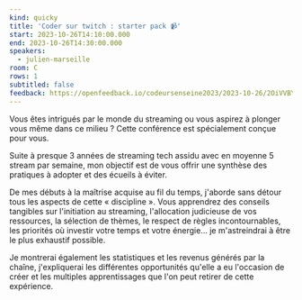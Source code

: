 ```yaml
---
kind: quicky
title: 'Coder sur twitch : starter pack 📹'
start: 2023-10-26T14:10:00.000
end: 2023-10-26T14:30:00.000
speakers:
  - julien-marseille
room: C
rows: 1
subtitled: false
feedback: https://openfeedback.io/codeursenseine2023/2023-10-26/2OiVVBYZ1dJ9fkM2B0eG
---
```


Vous êtes intrigués par le monde du streaming ou vous aspirez à plonger vous même dans ce milieu ? Cette conférence est spécialement conçue pour vous.

Suite à presque 3 années de streaming tech assidu avec en moyenne 5 stream par semaine, mon objectif est de vous offrir une synthèse des pratiques à adopter et des écueils à éviter.

De mes débuts à la maîtrise acquise au fil du temps, j'aborde sans détour tous les aspects de cette « discipline ». Vous apprendrez des conseils tangibles sur l'initiation au streaming, l'allocation judicieuse de vos ressources, la sélection de thèmes, le respect de règles incontournables, les priorités où investir votre temps et votre énergie… je m'astreindrai à être le plus exhaustif possible.

Je montrerai également les statistiques et les revenus générés par la chaîne, j'expliquerai les différentes opportunités qu'elle a eu l'occasion de créer et les multiples apprentissages que l'on peut retirer de cette expérience.

